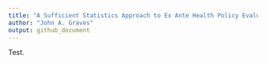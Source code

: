 ```yaml
---
title: "A Sufficient Statistics Approach to Ex Ante Health Policy Evaluation"
author: "John A. Graves"
output: github_document
---
```


Test.
